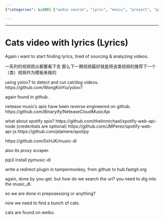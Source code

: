 ```yaml
---
{"categories": &id001 ["audio source", "lyric", "music", "project", "pyjom"], "category": "Music", "date": "2021-12-19 10:50:34", "description": "The article discusses techniques for finding and extracting lyrics, detecting cat/dog videos using YOLOv7, and utilizing various APIs for music platforms like Netease Music and Spotify. The discussion also covers installing pymusic-dl, creating a redirect plugin for Tampermonkey, and searching URI in music_dl while finding cats on Weibo.", "tags": *id001, "title": "Cats video with lyrics_1"}

---
```


------

# Cats video with lyrics (Lyrics)

Again i want to start finding lyrics, tired of sourcing & analyzing videos.

一系列的视频观众都要看下去 那么下一期视频最好就是用该类视频的推荐下一个（类）视频作为模板来做的

using yolov7 to detect and cut cat/dog videos.
https://github.com/WongKinYiu/yolov7

again found in github.

netease music's apis have been reverse engineered on github.
https://github.com/Binaryify/NeteaseCloudMusicApi

what about spotify apis?
https://github.com/thelinmichael/spotify-web-api-node (credentials are optional)
https://github.com/JMPerez/spotify-web-api-js
https://github.com/plamere/spotipy

https://github.com/0xHJK/music-dl

also its proxy scraper.

pip3 install pymusic-dl

write a redirect plugin in tampermonkey, from github to hub.fastgit.org

again, done by you-get. but how do we search the uri? you need to dig into the music_dl.

so we are done in preposessing or anything?

now we need to find a bunch of cats.

cats are found on weibo.

